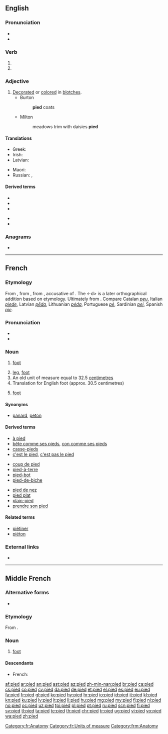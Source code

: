 ==English==

===Pronunciation===
* {{IPA|/paɪd/|lang=en}}
* {{rhymes|aɪd|lang=en}}

===Verb===
{{head|en|verb form}}

# {{en-past of|pi}}
# {{en-past of|pie}}

===Adjective===
{{en-adj}}

# [[decorate|Decorated]] or [[color]]ed in [[blotch]]es.
#* Burton
#*: '''pied''' coats
#* Milton
#*: meadows trim with daisies '''pied'''

====Translations====
{{trans-top|decorated or colored in blotches}}
* Greek: {{t+|el|παρδαλός|m}}
* Irish: {{t|ga|alabhreac}}
* Latvian: {{t+|lv|raibs}}
{{trans-mid}}
* Maori: {{t|mi|ōpure}}
* Russian: {{t+|ru|пёстрый|m}}, {{t+|ru|разноцве́тный|m}}
{{trans-bottom}}

====Derived terms====
{{der-top}}
* {{l|en|pied antelope}}
* {{l|en|pied-billed grebe}}
* {{l|en|pied finch}}
{{der-mid}}
* {{l|en|pied flycatcher}}
* {{l|en|Pied Piper}}
{{der-bottom}}

===Anagrams===
* {{l|en|pide}}

----

==French==

===Etymology===
From {{inh|fr|frm|pied}}, from {{inh|fr|fro|pié}}, from {{inh|fr|la|pedem}}, accusative of {{m|la|pes}}. The <-d> is a later orthographical addition based on etymology. Ultimately from {{inh|fr|ine-pro|*pṓds}}. Compare Catalan ''[[peu]]'', Italian ''[[piede]]'', Latvian ''[[pēda]]'', Lithuanian ''[[pėda]]'', Portuguese ''[[pé]]'', Sardinian ''[[pei]]'', Spanish ''[[pie]]''.

===Pronunciation===
* {{audio|Fr-pied.ogg|audio|lang=fr}}
* {{IPA|/pje/|lang=fr}}

===Noun===
{{fr-noun|m}}

# {{lb|fr|anatomy}} [[foot]]
# [[leg]], [[foot]] {{gloss|projection on the bottom of a piece of equipment to support it}}
# An old unit of measure equal to 32.5 [[centimetre]]s
# Translation for English foot (approx. 30.5 centimetres)
# {{lb|fr|poetry}} [[foot]]

====Synonyms====
* {{sense|organ}} {{qualifier|slang}} [[panard]], {{qualifier|informal}} [[peton]]

====Derived terms====
{{der-top3}}
* [[à pied]]
* [[bête comme ses pieds]], [[con comme ses pieds]]
* [[casse-pieds]]
* [[c'est le pied]], [[c'est pas le pied]]
{{der-mid3}}
* [[coup de pied]]
* [[pied-à-terre]]
* [[pied-bot]]
* [[pied-de-biche]]
{{der-mid3}}
* [[pied de nez]]
* [[pied plat]]
* [[plain-pied]]
* [[prendre son pied]]
{{der-bottom}}

====Related terms====
* [[piétiner]]
* [[piéton]]

===External links===
* {{R:TLFi}}

[[Category:fr:Anatomy]]
[[Category:fr:Units of measure]]

----

==Middle French==

===Alternative forms===
* {{l|frm|pié}}

===Etymology===
From {{inh|frm|fro|pié}}.

===Noun===
{{frm-noun|m}}

# [[foot]]

====Descendants====
* French: {{l|fr|pied}}

[[Category:frm:Anatomy]]

[[af:pied]]
[[ar:pied]]
[[an:pied]]
[[ast:pied]]
[[az:pied]]
[[zh-min-nan:pied]]
[[br:pied]]
[[ca:pied]]
[[cs:pied]]
[[co:pied]]
[[cy:pied]]
[[da:pied]]
[[de:pied]]
[[et:pied]]
[[el:pied]]
[[es:pied]]
[[eu:pied]]
[[fa:pied]]
[[fr:pied]]
[[gl:pied]]
[[ko:pied]]
[[hy:pied]]
[[hr:pied]]
[[io:pied]]
[[id:pied]]
[[it:pied]]
[[kl:pied]]
[[kn:pied]]
[[ku:pied]]
[[lv:pied]]
[[lt:pied]]
[[li:pied]]
[[hu:pied]]
[[mg:pied]]
[[my:pied]]
[[fj:pied]]
[[nl:pied]]
[[no:pied]]
[[oc:pied]]
[[uz:pied]]
[[tpi:pied]]
[[pl:pied]]
[[pt:pied]]
[[ru:pied]]
[[scn:pied]]
[[fi:pied]]
[[sv:pied]]
[[tl:pied]]
[[ta:pied]]
[[te:pied]]
[[th:pied]]
[[chr:pied]]
[[tr:pied]]
[[ug:pied]]
[[vi:pied]]
[[vo:pied]]
[[wa:pied]]
[[zh:pied]]